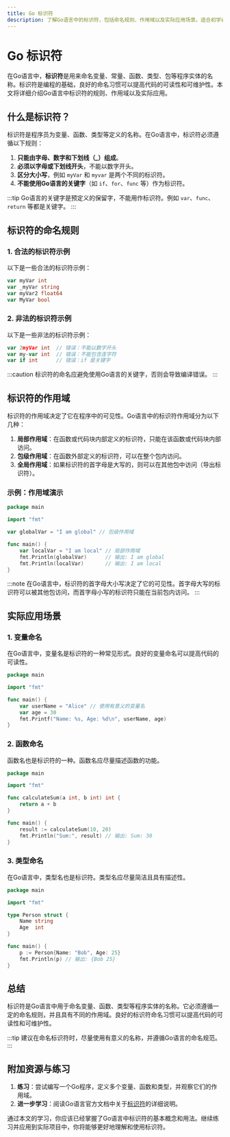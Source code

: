 ```yaml
---
title: Go 标识符
description: 了解Go语言中的标识符，包括命名规则、作用域以及实际应用场景。适合初学者掌握Go编程基础。
---
```


# Go 标识符

在Go语言中，**标识符**是用来命名变量、常量、函数、类型、包等程序实体的名称。标识符是编程的基础，良好的命名习惯可以提高代码的可读性和可维护性。本文将详细介绍Go语言中标识符的规则、作用域以及实际应用。

## 什么是标识符？

标识符是程序员为变量、函数、类型等定义的名称。在Go语言中，标识符必须遵循以下规则：

1. **只能由字母、数字和下划线（_）组成**。
2. **必须以字母或下划线开头**，不能以数字开头。
3. **区分大小写**，例如 `myVar` 和 `myvar` 是两个不同的标识符。
4. **不能使用Go语言的关键字**（如 `if`、`for`、`func` 等）作为标识符。

:::tip
Go语言的关键字是预定义的保留字，不能用作标识符。例如 `var`、`func`、`return` 等都是关键字。
:::

## 标识符的命名规则

### 1. 合法的标识符示例

以下是一些合法的标识符示例：

```go
var myVar int
var _myVar string
var myVar2 float64
var MyVar bool
```

### 2. 非法的标识符示例

以下是一些非法的标识符示例：

```go
var 2myVar int  // 错误：不能以数字开头
var my-var int  // 错误：不能包含连字符
var if int      // 错误：if 是关键字
```

:::caution
标识符的命名应避免使用Go语言的关键字，否则会导致编译错误。
:::

## 标识符的作用域

标识符的作用域决定了它在程序中的可见性。Go语言中的标识符作用域分为以下几种：

1. **局部作用域**：在函数或代码块内部定义的标识符，只能在该函数或代码块内部访问。
2. **包级作用域**：在函数外部定义的标识符，可以在整个包内访问。
3. **全局作用域**：如果标识符的首字母是大写的，则可以在其他包中访问（导出标识符）。

### 示例：作用域演示

```go
package main

import "fmt"

var globalVar = "I am global" // 包级作用域

func main() {
    var localVar = "I am local" // 局部作用域
    fmt.Println(globalVar)      // 输出: I am global
    fmt.Println(localVar)       // 输出: I am local
}
```

:::note
在Go语言中，标识符的首字母大小写决定了它的可见性。首字母大写的标识符可以被其他包访问，而首字母小写的标识符只能在当前包内访问。
:::

## 实际应用场景

### 1. 变量命名

在Go语言中，变量名是标识符的一种常见形式。良好的变量命名可以提高代码的可读性。

```go
package main

import "fmt"

func main() {
    var userName = "Alice" // 使用有意义的变量名
    var age = 30
    fmt.Printf("Name: %s, Age: %d\n", userName, age)
}
```

### 2. 函数命名

函数名也是标识符的一种。函数名应尽量描述函数的功能。

```go
package main

import "fmt"

func calculateSum(a int, b int) int {
    return a + b
}

func main() {
    result := calculateSum(10, 20)
    fmt.Println("Sum:", result) // 输出: Sum: 30
}
```

### 3. 类型命名

在Go语言中，类型名也是标识符。类型名应尽量简洁且具有描述性。

```go
package main

import "fmt"

type Person struct {
    Name string
    Age  int
}

func main() {
    p := Person{Name: "Bob", Age: 25}
    fmt.Println(p) // 输出: {Bob 25}
}
```

## 总结

标识符是Go语言中用于命名变量、函数、类型等程序实体的名称。它必须遵循一定的命名规则，并且具有不同的作用域。良好的标识符命名习惯可以提高代码的可读性和可维护性。

:::tip
建议在命名标识符时，尽量使用有意义的名称，并遵循Go语言的命名规范。
:::

## 附加资源与练习

1. **练习**：尝试编写一个Go程序，定义多个变量、函数和类型，并观察它们的作用域。
2. **进一步学习**：阅读Go语言官方文档中关于[标识符](https://golang.org/ref/spec#Identifiers)的详细说明。

通过本文的学习，你应该已经掌握了Go语言中标识符的基本概念和用法。继续练习并应用到实际项目中，你将能够更好地理解和使用标识符。